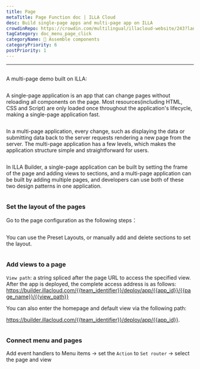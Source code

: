 ```yaml
---
title: Page
metaTitle: Page Function doc | ILLA Cloud
desc: Build single-page apps and multi-page app on ILLA
crowdinRepo: https://crowdin.com/multilingual/illacloud-website/243?languages=en&filter=basic&value=0
tagCategory: doc_menu_page_click
categoryName: 🧬 Assemble components
categoryPriority: 6
postPriority: 1
---
```


* * *

## <h2 hidden>Page</h2>

A multi-page demo built on ILLA: 

<img src='https://cdn.illacloud.com/official-website/img/docs/assemble/page1.gif' alt="" />

A single-page application is an app that can change pages without reloading all components on the page. Most resources(including HTML, CSS and Script) are only loaded once throughout the application's lifecycle, making a single-page application fast.

<img src='https://cdn.illacloud.com/official-website/img/docs/assemble/page2.png' alt="" />

In a multi-page application, every change, such as displaying the data or submitting data back to the server requests rendering a new page from the server. The multi-page application has a few levels, which makes the application structure simple and straightforward for users.

<img src='https://cdn.illacloud.com/official-website/img/docs/assemble/page3.png' alt="" />

In ILLA Builder, a single-page application can be built by setting the frame of the page and adding views to sections, and a multi-page application can be built by adding multiple pages, and developers can use both of these two design patterns in one application.

<img src='https://cdn.illacloud.com/official-website/img/docs/assemble/page4.png' alt="" />

### Set the layout of the pages

Go to the page configuration as the following steps：

<img src='https://cdn.illacloud.com/official-website/img/docs/assemble/page5.png' alt="" />

You can use the Preset Layouts, or manually add and delete sections to set the layout. 

<img src='https://cdn.illacloud.com/official-website/img/docs/assemble/page6.gif' alt="" />

### Add views to a page

`View path`: a string spliced after the page URL to access the specified view. After the app is deployed, the complete access address is as follows: https://builder.illacloud.com/{{team_identifier}}/deploy/app/{{app_id}}/{{page_name}}/{{view_path}}

You can also enter the homepage and default view via the following path:

https://builder.illacloud.com/{{team_identifier}}/deploy/app/{{app_id}}. 

<img src='https://cdn.illacloud.com/official-website/img/docs/assemble/page7.png' alt="" />

### Connect menu and pages

Add event handlers to Menu items → set the `Action` to `Set router` → select the page and view

<img src='https://cdn.illacloud.com/official-website/img/docs/assemble/page8.gif' alt="" />

